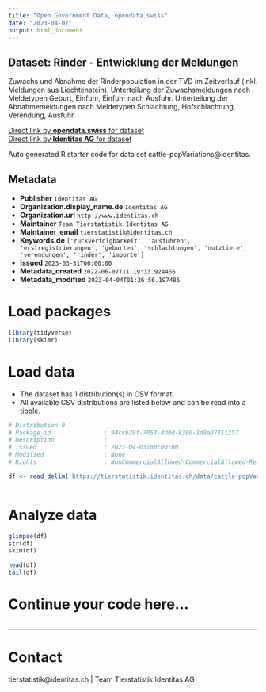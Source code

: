 ```yaml
---
title: "Open Government Data, opendata.swiss"
date: "2023-04-07"
output: html_document
---
```


## Dataset: Rinder - Entwicklung der Meldungen

Zuwachs und Abnahme der Rinderpopulation in der TVD im Zeitverlauf (inkl. Meldungen aus Liechtenstein). Unterteilung der Zuwachsmeldungen nach Meldetypen Geburt, Einfuhr, Einfuhr nach Ausfuhr. Unterteilung der Abnahmemeldungen nach Meldetypen Schlachtung, Hofschlachtung, Verendung, Ausfuhr. 

[Direct link by **opendata.swiss** for dataset](https://opendata.swiss/de/dataset/rinder-entwicklung-der-meldungen)<br>
[Direct link by **Identitas AG** for dataset](https://tierstatistik.identitas.ch/)

Auto generated R starter code for data set cattle-popVariations@identitas.

## Metadata

- **Publisher** `Identitas AG`
- **Organization.display_name.de** `Identitas AG`
- **Organization.url** `http://www.identitas.ch`
- **Maintainer** `Team Tierstatistik Identitas AG`
- **Maintainer_email** `tierstatistik@identitas.ch`
- **Keywords.de** `['ruckverfolgbarkeit', 'ausfuhren', 'erstregistrierungen', 'geburten', 'schlachtungen', 'nutztiere', 'verendungen', 'rinder', 'importe']`
- **Issued** `2023-03-31T00:00:00`
- **Metadata_created** `2022-06-07T11:19:33.924466`
- **Metadata_modified** `2023-04-04T01:26:56.197486`


# Load packages

```r

library(tidyverse)
library(skimr)

```

# Load data

-   The dataset has 1 distribution(s) in CSV format.
-   All available CSV distributions are listed below and can be read into a tibble.

```r

# Distribution 0
# Package_id               : 94ccb28f-7053-4d9d-8390-1d9a27711257
# Description              : 
# Issued                   : 2023-04-03T00:00:00
# Modified                 : None
# Rights                   : NonCommercialAllowed-CommercialAllowed-ReferenceRequired

df <- read_delim('https://tierstatistik.identitas.ch/data/cattle-popVariations.csv')



```

# Analyze data

```r

glimpse(df)
str(df)
skim(df)

head(df)
tail(df)

```

# Continue your code here...

```r

```

------------------------------------------------------------------------

# Contact

tierstatistik@identitas.ch | Team Tierstatistik Identitas AG

